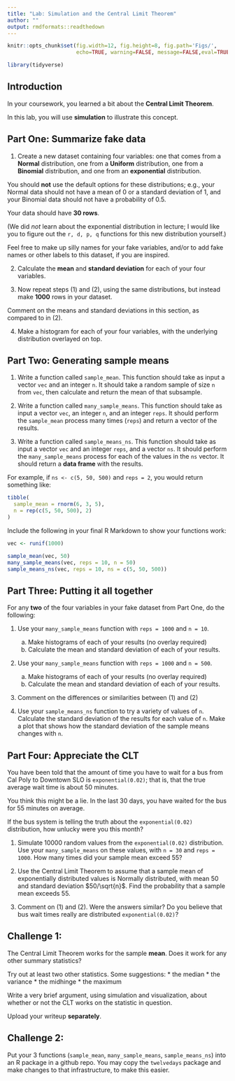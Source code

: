 ```yaml
---
title: "Lab: Simulation and the Central Limit Theorem"
author: ""
output: rmdformats::readthedown
---
```


```r
knitr::opts_chunk$set(fig.width=12, fig.height=8, fig.path='Figs/',
                      echo=TRUE, warning=FALSE, message=FALSE,eval=TRUE)

library(tidyverse)
```


## Introduction

In your coursework, you learned a bit about the **Central Limit Theorem**.

In this lab, you will use **simulation** to illustrate this concept.


## Part One:  Summarize fake data

1. Create a new dataset containing four variables: one that comes from a **Normal**
distribution, one from a **Uniform** distribution, one from a **Binomial** distribution, 
and one from an **exponential** distribution.  

You should **not** use the default options for these distributions; e.g., your
Normal data should not have a mean of 0 or a standard deviation of 1, and your 
Binomial data should not have a probability of 0.5.

Your data should have **30 rows**.


(We did *not* learn about the exponential distribution in lecture; I would like
you to figure out the `r, d, p, q` functions for this new distribution yourself.)

Feel free to make up silly names for your fake variables, and/or to add fake names
or other labels to this dataset, if you are inspired.

2. Calculate the **mean** and **standard deviation** for each of your four variables.

3.  Now repeat steps (1) and (2), using the same distributions,
but instead make **1000** rows in your dataset.

Comment on the means and standard deviations in this section, as compared to 
in (2).


4.  Make a histogram for each of your four variables, with the underlying 
distribution overlayed on top.


## Part Two: Generating sample means


1. Write a function called `sample_mean`.  This function should take as input
a vector `vec` and an integer `n`.  It should take a random sample of size `n` from
`vec`, then calculate and return the mean of that subsample.


2. Write a function called `many_sample_means`.  This function should take as
input a vector `vec`, an integer `n`, and an integer `reps`.  It should perform
the `sample_mean` process many times (`reps`) and return a vector of the results.


3. Write a function called `sample_means_ns`. This function should take as
input a vector `vec` and an integer `reps`, and a vector `ns`.  It should perform
the `many_sample_means` process for each of the values in the `ns` vector.  It should
return a **data frame** with the results.

For example, if `ns <- c(5, 50, 500)` and `reps = 2`, you would return something
like:

```r
tibble(
  sample_mean = rnorm(6, 3, 5),
  n = rep(c(5, 50, 500), 2)
)
```


Include the following in your final R Markdown to show your functions work:

```r
vec <- runif(1000)

sample_mean(vec, 50)
many_sample_means(vec, reps = 10, n = 50)
sample_means_ns(vec, reps = 10, ns = c(5, 50, 500))

```

## Part Three:  Putting it all together

For any **two** of the four variables in your fake dataset from Part One, do the
following:

1. Use your `many_sample_means` function with `reps = 1000` and `n = 10`.  

    (a) Make histograms of each of your results (no overlay required)
    (b) Calculate the mean and standard deviation of each of your results.
    

2. Use your `many_sample_means` function with `reps = 1000` and `n = 500`.  

    (a) Make histograms of each of your results (no overlay required)
    (b) Calculate the mean and standard deviation of each of your results.
    
    
3. Comment on the differences or similarities between (1) and (2)


4. Use your `sample_means_ns` function to try a variety of values of `n`.  
Calculate the standard deviation of the results for each value of `n`.
Make a plot that shows how the standard deviation of the sample means changes with `n`.




## Part Four:  Appreciate the CLT

You have been told that the amount of time you have to wait for a bus from Cal 
Poly to Downtown SLO is `exponential(0.02)`; that is, that the true average
wait time is about 50 minutes.

You think this might be a lie.  In the last 30 days, you have waited for the bus 
for 55 minutes on average.

If the bus system is telling the truth about the `exponential(0.02)` distribution, 
how unlucky were you this month?

1. Simulate 10000 random values from the `exponential(0.02)` distribution.  Use
your `many_sample_means` on these values, with `n = 30` and `reps = 1000`.  How
many times did your sample mean exceed 55?

2. Use the Central Limit Theorem to assume that a sample mean of exponentially 
distributed values is Normally distributed, with mean $50$ and standard deviation 
$50/\sqrt{n}$.  Find the probability that a sample mean exceeds 55.

3. Comment on (1) and (2).  Were the answers similar?  Do you believe that bus wait times
really are distributed `exponential(0.02)`?


## Challenge 1:

The Central Limit Theorem works for the sample **mean**.  Does it work for any
other summary statistics?

Try out at least two other statistics.  Some suggestions:
* the median
* the variance
* the midhinge
* the maximum

Write a very brief argument, using simulation and visualization, about whether or not
the CLT works on the statistic in question.

Upload your writeup **separately**.

## Challenge 2:

Put your 3 functions (`sample_mean`, `many_sample_means`, `sample_means_ns`) 
into an R package in a github repo.  You may copy the `twelvedays` package and
make changes to that infrastructure, to make this easier.